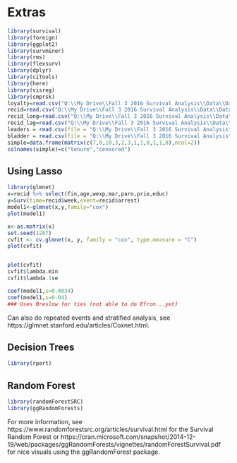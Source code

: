 # Extras



```r
library(survival)
library(foreign)
library(ggplot2)
library(survminer)
library(rms)
library(flexsurv)
library(dplyr)
library(ciTools)
library(here)
library(visreg)
library(cmprsk)
loyalty=read.csv("Q:\\My Drive\\Fall 3 2016 Survival Analysis\\Data\\Data_R\\loyalty.csv",header=T)
recid=read.csv("Q:\\My Drive\\Fall 3 2016 Survival Analysis\\Data\\Data_R\\recid.csv",header=T)
recid_long=read.csv("Q:\\My Drive\\Fall 3 2016 Survival Analysis\\Data\\Data_R\\recid_long.csv",header=T)
recid_lag=read.csv("Q:\\My Drive\\Fall 3 2016 Survival Analysis\\Data\\Data_R\\recid_lag.csv",header=T)
leaders = read.csv(file = "Q:\\My Drive\\Fall 3 2016 Survival Analysis\\Data\\Data_R\\leaders.csv", header = TRUE)
bladder = read.csv(file = "Q:\\My Drive\\Fall 3 2016 Survival Analysis\\Data\\Data_R\\bladder.csv", header = TRUE)
simple=data.frame(matrix(c(7,8,10,3,2,3,1,1,0,1,1,0),ncol=2))
colnames(simple)=c("tenure","censored")

```


## Using Lasso

```r
library(glmnet)
x=recid %>% select(fin,age,wexp,mar,paro,prio,educ)
y=Surv(time=recid$week,event=recid$arrest)
model1<-glmnet(x,y,family="cox")
plot(model1)

x<-as.matrix(x)
set.seed(1287)
cvfit <- cv.glmnet(x, y, family = "cox", type.measure = "C")
plot(cvfit)


plot(cvfit)
cvfit$lambda.min
cvfit$lambda.1se

coef(model1,s=0.0034)
coef(model1,s=0.04)
### Uses Breslow for ties (not able to do Efron...yet)
```
Can also do repeated events and stratified analysis, see https://glmnet.stanford.edu/articles/Coxnet.html.


## Decision Trees
```r
library(rpart)
```

## Random Forest

```r
library(randomForestSRC)
library(ggRandomForests)
```

For more information, see https://www.randomforestsrc.org/articles/survival.html for the Survival Random Forest or https://cran.microsoft.com/snapshot/2014-12-19/web/packages/ggRandomForests/vignettes/randomForestSurvival.pdf for nice visuals using the ggRandomForest package.